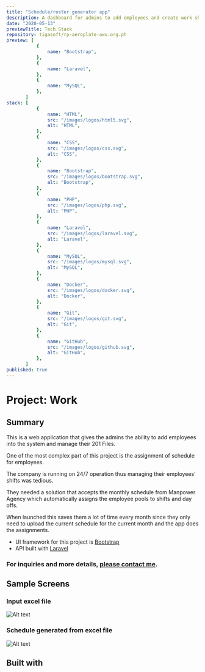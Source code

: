 ```yaml
---
title: "Schedule/roster generator app"
description: A dashboard for admins to add employees and create work shifts.
date: "2020-05-13"
previewTitle: Tech Stack
repository: tigasoft/rp-aeroplate-awu.org.ph
preview: [
           {
               name: "Bootstrap",
           },
           {
               name: "Laravel",
           },
           {
               name: "MySQL",
           },
       ]
stack: [
           {
               name: "HTML",
               src: "/images/logos/html5.svg",
               alt: "HTML",
           },
           {
               name: "CSS",
               src: "/images/logos/css.svg",
               alt: "CSS",
           },
           {
               name: "Bootstrap",
               src: "/images/logos/bootstrap.svg",
               alt: "Bootstrap",
           },
           {
               name: "PHP",
               src: "/images/logos/php.svg",
               alt: "PHP",
           },
           {
               name: "Laravel",
               src: "/images/logos/laravel.svg",
               alt: "Laravel",
           },
           {
               name: "MySQL",
               src: "/images/logos/mysql.svg",
               alt: "MySQL",
           },
           {
               name: "Docker",
               src: "/images/logos/docker.svg",
               alt: "Docker",
           },
           {
               name: "Git",
               src: "/images/logos/git.svg",
               alt: "Git",
           },
           {
               name: "GitHub",
               src: "/images/logos/github.svg",
               alt: "GitHub",
           },
       ]
published: true
---
```


# Project: Work

## Summary

This is a web application that gives the admins the ability to add employees into the system and manage their 201 Files.

One of the most complex part of this project is the assignment of schedule for employees.

The company is running on 24/7 operation thus managing their employees’ shifts was tedious.

They needed a solution that accepts the monthly schedule from Manpower Agency which automatically assigns the employee pools to shifts and day offs.

When launched this saves them a lot of time every month since they only need to upload the current schedule for the current month and the app does the assignments.

- UI framework for this project is [Bootstrap](https://getbootstrap.com/)
- API built with [Laravel](https://laravel.com/)

### For inquiries and more details, [please contact me](https://projects.jcos.io/contact).


## Sample Screens

### Input excel file

![Alt text](https://res.cloudinary.com/langitlupakintoncloud/image/upload/v1712138956/projects.jcos.io/rqvbc8jjmy08q2hm9rkl.png "Input excel file")

### Schedule generated from excel file

![Alt text](https://res.cloudinary.com/langitlupakintoncloud/image/upload/v1712138851/projects.jcos.io/qyeqbepn3cwjz5mnikus.png "Schedule generated from excel file")


## Built with
